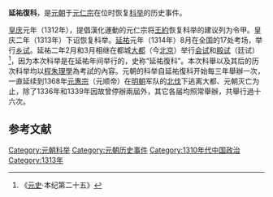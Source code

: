 '''延祐復科'''，是[[元朝|元朝]]于[[元仁宗|元仁宗]]在位时恢复[[科举|科举]]的历史事件。

[[皇庆|皇庆]]元年（1312年），提倡漢化運動的元仁宗将[[王約_(元朝)|王約]]恢复科举的建议列为令甲。皇庆二年（1313年）下诏恢复科举。[[延祐|延祐]]元年（1314年）8月在全国的17处考场，举行[[乡试|乡试]]。延祐二年2月和3月相继在都城[[元大都|大都]]（今[[北京|北京]]）举行[[会试|会试]]和[[殿试|殿试]]（廷试）<ref>《[[元史|元史]]·本纪第二十五》</ref>，因为本次科举是在延祐年间举行的，史称“延祐復科”。本次科舉以及其后的历次科举均以[[程朱理學|程朱理學]]為考試的內容。元朝的科举自延祐復科开始每三年舉辦一次，一直延续到1368年[[元惠宗|元惠宗]]（元顺帝）在[[明朝|明朝]]军队的[[徐达北伐|北伐]]下逃离大都、元朝灭亡为止，除了1336年和1339年因故曾停辦兩屆外，其它各届均照常舉辦，共舉行過十六次。

==参考文献==
{{Reflist}}

{{元朝歷史事件}}

{{China-hist-stub}}

[[Category:元朝科举|Category:元朝科举]]
[[Category:元朝历史事件|Category:元朝历史事件]]
[[Category:1310年代中国政治|Category:1310年代中国政治]]
[[Category:1313年|Category:1313年]]